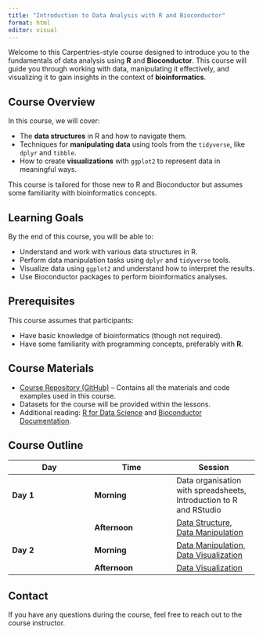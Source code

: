 ```yaml
---
title: "Introduction to Data Analysis with R and Bioconductor"
format: html
editor: visual
---
```


Welcome to this Carpentries-style course designed to introduce you to the fundamentals of data analysis using **R** and **Bioconductor**. This course will guide you through working with data, manipulating it effectively, and visualizing it to gain insights in the context of **bioinformatics**.

## Course Overview

In this course, we will cover:

-   The **data structures** in R and how to navigate them.
-   Techniques for **manipulating data** using tools from the `tidyverse`, like `dplyr` and `tibble`.
-   How to create **visualizations** with `ggplot2` to represent data in meaningful ways.

This course is tailored for those new to R and Bioconductor but assumes some familiarity with bioinformatics concepts.

## Learning Goals

By the end of this course, you will be able to:

-   Understand and work with various data structures in R.
-   Perform data manipulation tasks using `dplyr` and `tidyverse` tools.
-   Visualize data using `ggplot2` and understand how to interpret the results.
-   Use Bioconductor packages to perform bioinformatics analyses.

## Prerequisites

This course assumes that participants:

-   Have basic knowledge of bioinformatics (though not required).
-   Have some familiarity with programming concepts, preferably with **R**.

## Course Materials

-   [Course Repository (GitHub)](https://github.com/your-repo-link) – Contains all the materials and code examples used in this course.
-   Datasets for the course will be provided within the lessons.
-   Additional reading: [R for Data Science](https://r4ds.had.co.nz/) and [Bioconductor Documentation](https://bioconductor.org/docs/).

## Course Outline

| Day | Time | Session |
|------------------------|------------------------|------------------------|
| **Day 1** | **Morning** | Data organisation with spreadsheets, Introduction to R and RStudio |
|  | **Afternoon** | [Data Structure](bioc_intro_dataStructure_solutions.qmd), [Data Manipulation](bioc_intro_dataManipulation_solutions.qmd) |
| **Day 2** | **Morning** | [Data Manipulation, Data Visualization](bioc_intro_dataManipulation_solutions.qmd) |
|  | **Afternoon** | [Data Visualization](bioc_intro_dataVisualization_solutions.qmd) |

## Contact

If you have any questions during the course, feel free to reach out to the course instructor.
